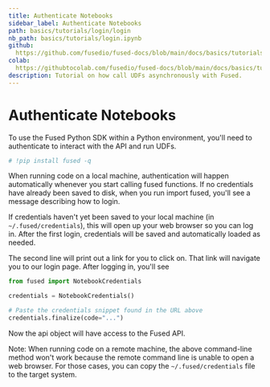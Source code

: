 ```yaml
---
title: Authenticate Notebooks
sidebar_label: Authenticate Notebooks
path: basics/tutorials/login/login
nb_path: basics/tutorials/login.ipynb
github: 
  https://github.com/fusedio/fused-docs/blob/main/docs/basics/tutorials/login.ipynb
colab: 
  https://githubtocolab.com/fusedio/fused-docs/blob/main/docs/basics/tutorials/login.ipynb
description: Tutorial on how call UDFs asynchronously with Fused.
---
```



<LinkButtons
  githubUrl="https://github.com/fusedio/fused-docs/blob/main/docs/basics/tutorials/login.ipynb"
  colabUrl="https://githubtocolab.com/fusedio/fused-docs/blob/main/docs/basics/tutorials/login.ipynb"
/>

# Authenticate Notebooks

To use the Fused Python SDK within a Python environment, you'll need to authenticate to
interact with the API and run UDFs.

```python
# !pip install fused -q
```

When running code on a local machine, authentication will happen automatically whenever
you start calling fused functions. If no credentials have already been saved to disk,
when you run import fused, you'll see a message describing how to login.

If credentials haven't yet been saved to your local machine (in `~/.fused/credentials`),
this will open up your web browser so you can log in. After the first login, credentials
will be saved and automatically loaded as needed.

The second line will print out a link for you to click on. That link will navigate you
to our login page. After logging in, you'll see

```python
from fused import NotebookCredentials

credentials = NotebookCredentials()
```

```python
# Paste the credentials snippet found in the URL above
credentials.finalize(code="...")
```

Now the api object will have access to the Fused API.

Note: When running code on a remote machine, the above command-line method won't work
because the remote command line is unable to open a web browser. For those cases, you
can copy the `~/.fused/credentials` file to the target system.

```python

```

